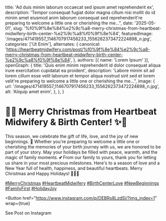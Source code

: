   title: 'Ad duis minim laborum occaecat sed ipsum amet reprehenderit ex',
  description: 'Tempor consequat fugiat dolor magna cillum nisi mollit do id minim amet eiusmod anim laborum consequat sed reprehenderit're preparing to welcome a little one or cherishing the me...",
  date: '2025-05-01',
  slug: '%f0%9f%8e%84%e2%9c%a8-merry-christmas-from-heartbeat-midwifery-birth-center-%e2%9c%a8%f0%9f%8e%84',
  featuredImage: '/images/471419557_1146707917456233_1556262373472224898_n.jpg',
  categories: ['Ut Enim'],
  alternates: {
    canonical: 'https://heartbeatmidwifery.com/post/%f0%9f%8e%84%e2%9c%a8-merry-christmas-from-heartbeat-midwifery-birth-center-%e2%9c%a8%f0%9f%8e%84',
  },
  authors: [{ name: 'Lorem Ipsum' }],
  openGraph: {
    title: 'Quis enim minim reprehenderit id dolor consequat aliqua irure exercitation cupidatat ea proident',
    description: 'Labore minim sit ad lorem cillum esse velit laborum et tempor aliqua nostrud sint sed et lorem velit're preparing to welcome a little one or cherishing the me...",
    image: {
      url: '/images/471419557_1146707917456233_1556262373472224898_n.jpg',
      alt: 'Aliquip amet enim',
    },
  },
}


# 🎄✨ Merry Christmas from Heartbeat Midwifery & Birth Center! ✨🎄

<Gallery>
  <GalleryItem
    src="/images/471419557_1146707917456233_1556262373472224898_n.jpg"
    size="large"
  />
  <GalleryItem
    src="/images/471308321_1146707914122900_1249669204366187825_n.jpg"
    size="large"
  />
  <GalleryItem
    src="/images/471435018_1146707924122899_4388103093338658380_n.jpg"
    size="large"
  />
  <GalleryItem
    src="/images/471627661_1146707940789564_817394227135043366_n.jpg"
    size="large"
  />
</Gallery>

This season, we celebrate the gift of life, love, and the joy of new beginnings. 🌟 Whether you're preparing to welcome a little one or cherishing the memories of your birth journey with us, we are honored to be part of your story. May your holidays be filled with peace, warmth, and the magic of family moments. 💕 From our family to yours, thank you for letting us share in your most precious milestones. Here's to a season of love and a New Year full of health, happiness, and beautiful heartbeats. Merry Christmas and Happy Holidays! 🎅🤍🌟

[#MerryChristmas](https://www.instagram.com/explore/tags/merrychristmas/) [#HeartbeatMidwifery](https://www.instagram.com/explore/tags/heartbeatmidwifery/) [#BirthCenterLove](https://www.instagram.com/explore/tags/birthcenterlove/) [#NewBeginnings](https://www.instagram.com/explore/tags/newbeginnings/) [#FamilyFirst](https://www.instagram.com/explore/tags/familyfirst/) [#HolidayJoy](https://www.instagram.com/explore/tags/holidayjoy/)

<Button
  href="https://www.instagram.com/p/DEBRs8LzdSi/?img_index=1"
  wrap={true}
>
  See Post on Instagram
</Button>

